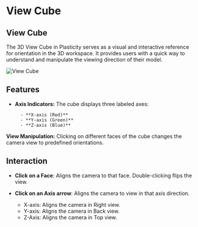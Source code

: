 # View Cube

## View Cube

The 3D View Cube in Plasticity serves as a visual and interactive reference for orientation in the 3D workspace. It provides users with a quick way to understand and manipulate the viewing direction of their model.

![View Cube](/img/view-cube.png)

## Features

- **Axis Indicators:** The cube displays three labeled axes:

        - **X-axis (Red)**
        - **Y-axis (Green)**
        - **Z-axis (Blue)**

**View Manipulation:** Clicking on different faces of the cube changes the camera view to predefined orientations.

## Interaction

- **Click on a Face**: Aligns the camera to that face. Double-clicking flips the view.

- **Click on an Axis arrow**: Aligns the camera to view in that axis direction.
    - X-axis: Aligns the camera in Right view.
    - Y-axis: Aligns the camera in Back view.
    - Z-Axis: Aligns the camera in Top view.